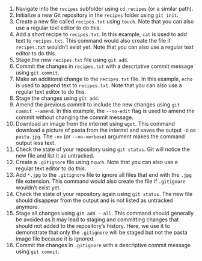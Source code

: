 1. Navigate into the `recipes` subfolder using `cd recipes` (or a similar path).
1. Initialize a new Git repository in the `recipes` folder using `git init`.
1. Create a new file called `recipes.txt` using `touch`.
Note that you can also use a regular text editor to do this.
1. Add a *short* recipe to `recipes.txt`.
In this example, `cat` is used to add text to `recipes.txt`.
This command would also create the file if `recipes.txt` wouldn't exist yet.
Note that you can also use a regular text editor to do this.
1. Stage the new `recipes.txt` file using `git add`.
1. Commit the changes in `recipes.txt` with a descriptive commit message using `git commit`.
1. Make an additional change to the `recipes.txt` file.
In this example, `echo` is used to append text to `recipes.txt`.
Note that you can also use a regular text editor to do this.
1. Stage the changes using `git add`.
1. Amend the previous commit to include the new changes using `git commit --amend`.
In this example, the `--no-edit` flag is used to amend the commit without changing the commit message.
1. Download an image from the internet using `wget`.
This command download a picture of pasta from the internet and saves the output `-O` as `pasta.jpg`.
The `-nv` (or `--no-verbose`) argument makes the command output less text. 
1. Check the state of your repository using `git status`.
Git will notice the new file and list it as untracked.
1. Create a `.gitignore` file using `touch`.
Note that you can also use a regular text editor to do this.
1. Add `*.jpg` to the `.gitignore` file to ignore all files that end with the `.jpg` file extension.
This command would also create the file if `.gitignore` wouldn't exist yet.
1. Check the state of your repository again using `git status`.
The new file should disappear from the output and is not listed as untracked anymore.
1. Stage all changes using `git add --all`.
This command should generally be avoided as it may lead to staging and committing changes that should not added to the repository's history.
Here, we use it to demonstrate that only the `.gitignore` will be staged but not the pasta image file because it is ignored.
1. Commit the changes in `.gitignore` with a descriptive commit message using `git commit`.